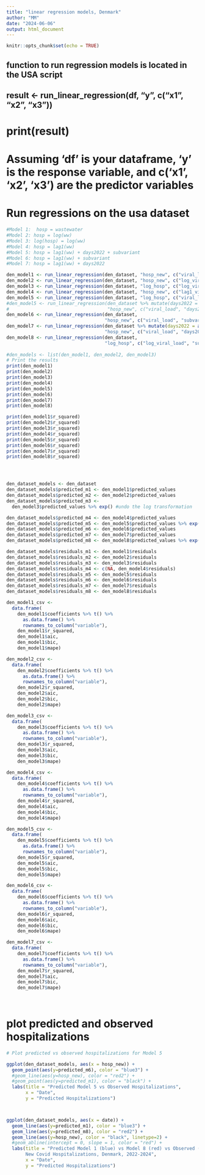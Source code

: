 ```yaml
---
title: "linear regression models, Denmark"
author: "MM"
date: "2024-06-06"
output: html_document
---
```


```r
knitr::opts_chunk$set(echo = TRUE)
```

## function to run regression models is located in the USA script
## result <- run_linear_regression(df, "y", c("x1", "x2", "x3"))
# print(result)
# Assuming 'df' is your dataframe, 'y' is the response variable, and c('x1', 'x2', 'x3') are the predictor variables



# Run regressions on the usa dataset
```r
#Model 1:  hosp = wastewater
#Model 2: hosp = log(ww)
#Model 3: log(hosp) = log(ww)
#Model 4: hosp = lag1(ww)
#Model 5: hosp = lag1(ww) + days2022 + subvariant
#Model 6: hosp = lag1(ww) + subvariant
#Model 7: hosp = lag1(ww) + days2022

den_model1 <- run_linear_regression(den_dataset, "hosp_new", c("viral_load"))
den_model2 <- run_linear_regression(den_dataset, "hosp_new", c("log_viral_load"))
den_model3 <- run_linear_regression(den_dataset, "log_hosp", c("log_viral_load"))
den_model4 <- run_linear_regression(den_dataset, "hosp_new", c("lag1_viral_load"))
den_model5 <- run_linear_regression(den_dataset, "log_hosp", c("viral_load"))
#den_model5 <- run_linear_regression(den_dataset %>% mutate(days2022 = as.numeric(date - min(date))),
#                                    "hosp_new", c("viral_load", "days2022", "subvariant"))
den_model6 <- run_linear_regression(den_dataset, 
                                    "hosp_new", c("viral_load", "subvariant"))
den_model7 <- run_linear_regression(den_dataset %>% mutate(days2022 = as.numeric(date - min(date))),
                                    "hosp_new", c("viral_load", "days2022"))
den_model8 <- run_linear_regression(den_dataset, 
                                    "log_hosp", c("log_viral_load", "subvariant"))
                                    
#den_models <- list(den_model1, den_model2, den_model3)
# Print the results
print(den_model1)
print(den_model2)
print(den_model3)
print(den_model4)
print(den_model5)
print(den_model6)
print(den_model7)
print(den_model8)

print(den_model1$r_squared)
print(den_model2$r_squared)
print(den_model3$r_squared)
print(den_model4$r_squared)
print(den_model5$r_squared)
print(den_model6$r_squared)
print(den_model7$r_squared)
print(den_model8$r_squared)




den_dataset_models <- den_dataset
den_dataset_models$predicted_m1 <- den_model1$predicted_values
den_dataset_models$predicted_m2 <- den_model2$predicted_values
den_dataset_models$predicted_m3 <- 
  den_model3$predicted_values %>% exp() #undo the log transformation

den_dataset_models$predicted_m4 <- den_model4$predicted_values
den_dataset_models$predicted_m5 <- den_model5$predicted_values %>% exp() 
den_dataset_models$predicted_m6 <- den_model6$predicted_values
den_dataset_models$predicted_m7 <- den_model7$predicted_values
den_dataset_models$predicted_m8 <- den_model8$predicted_values %>% exp() 

den_dataset_models$residuals_m1 <- den_model1$residuals
den_dataset_models$residuals_m2 <- den_model2$residuals
den_dataset_models$residuals_m3 <- den_model3$residuals
den_dataset_models$residuals_m4 <- c(NA, den_model4$residuals)
den_dataset_models$residuals_m5 <- den_model5$residuals
den_dataset_models$residuals_m6 <- den_model6$residuals
den_dataset_models$residuals_m7 <- den_model7$residuals
den_dataset_models$residuals_m8 <- den_model8$residuals

den_model1_csv <-
  data.frame(
    den_model1$coefficients %>% t() %>% 
      as.data.frame() %>% 
      rownames_to_column("variable"),
    den_model1$r_squared,
    den_model1$aic,
    den_model1$bic,
    den_model1$mape)

den_model2_csv <-
  data.frame(
    den_model2$coefficients %>% t() %>% 
      as.data.frame() %>% 
      rownames_to_column("variable"),
    den_model2$r_squared,
    den_model2$aic,
    den_model2$bic,
    den_model2$mape)

den_model3_csv <-
  data.frame(
    den_model3$coefficients %>% t() %>% 
      as.data.frame() %>% 
      rownames_to_column("variable"),
    den_model3$r_squared,
    den_model3$aic,
    den_model3$bic,
    den_model3$mape)

den_model4_csv <-
  data.frame(
    den_model4$coefficients %>% t() %>% 
      as.data.frame() %>% 
      rownames_to_column("variable"),
    den_model4$r_squared,
    den_model4$aic,
    den_model4$bic,
    den_model4$mape)

den_model5_csv <-
  data.frame(
    den_model5$coefficients %>% t() %>% 
      as.data.frame() %>% 
      rownames_to_column("variable"),
    den_model5$r_squared,
    den_model5$aic,
    den_model5$bic,
    den_model5$mape)

den_model6_csv <-
  data.frame(
    den_model6$coefficients %>% t() %>% 
      as.data.frame() %>% 
      rownames_to_column("variable"),
    den_model6$r_squared,
    den_model6$aic,
    den_model6$bic,
    den_model6$mape)

den_model7_csv <-
  data.frame(
    den_model7$coefficients %>% t() %>% 
      as.data.frame() %>% 
      rownames_to_column("variable"),
    den_model7$r_squared,
    den_model7$aic,
    den_model7$bic,
    den_model7$mape)
  
  
```

# plot predicted and observed hospitalizations
```r
# Plot predicted vs observed hospitalizations for Model 5

ggplot(den_dataset_models, aes(x = hosp_new)) +
  geom_point(aes(y=predicted_m6), color = "blue3") +
  #geom_line(aes(y=hosp_new), color = "red2") +
  #geom_point(aes(y=predicted_m1), color = "black") +
  labs(title = "Predicted Model 5 vs Observed Hospitalizations",
       x = "Date",
       y = "Predicted Hospitalizations")



ggplot(den_dataset_models, aes(x = date)) +
  geom_line(aes(y=predicted_m1), color = "blue3") +
  geom_line(aes(y=predicted_m8), color = "red2") +
  geom_line(aes(y=hosp_new), color = "black", linetype=2) +
  #geom_abline(intercept = 0, slope = 1, color = "red") +
  labs(title = "Predicted Model 1 (blue) vs Model 8 (red) vs Observed (dashed) 
       New Covid Hospitalizations, Denmark, 2022-2024",
       x = "Date",
       y = "Predicted Hospitalizations") 





```